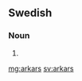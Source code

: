 ==Swedish==

===Noun===
{{head|sv|noun form}}

# {{sv-noun-form-indef-gen-pl|ark}}

[[mg:arkars]]
[[sv:arkars]]